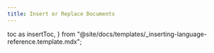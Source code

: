 ```yaml
---
title: Insert or Replace Documents
---
```


  toc as insertToc,
} from "@site/docs/templates/_inserting-language-reference.template.mdx";

<InsertTemplate
  codeLang="java"
  createCollection={createCollectionSource}
  asyncCreateCollection={asyncCreateCollectionSource}
  simpleInsert={simpleInsertSource}
  asyncSimpleInsert={asyncSimpleInsertSource}
  batchInsert={batchInsertSource}
  simpleUpsert={simpleUpsertSource}
  asyncSimpleUpsert={asyncSimpleUpsertSource}
  batchUpsert={batchUpsertSource}
/>

